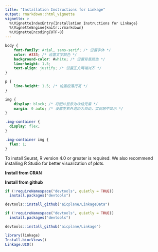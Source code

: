 ```yaml
---
title: "Installation Instructions for Linkage"
output: rmarkdown::html_vignette
vignette: >
  %\VignetteIndexEntry{Installation Instructions for Linkage}
  %\VignetteEngine{knitr::rmarkdown}
  %\VignetteEncoding{UTF-8}
---
```


```css
body {
    font-family: Arial, sans-serif; /* 设置字体 */
    color: #333; /* 设置文字颜色 */
    background-color: #white; /* 设置背景颜色 */
    line-height: 1.5;
    text-align: justify; /* 设置正文两端对齐 */
}

p {
    line-height: 1.5; /* 设置段落行高 */
}

img {
    display: block; /* 将图片显示为块级元素 */
    margin: 0 auto; /* 设置左右外边距为自动，实现居中显示 */
}

.img-container {
  display: flex;
}

.img-container img {
  flex: 1;
}

```

To install Seurat, R version 4.0 or greater is required. We also recommend installing R Studio for better visualization of plots.

**Install from CRAN**

**Install from github**

``` r
if (!requireNamespace("devtools", quietly = TRUE))
  install.packages("devtools")

devtools::install_github("aicplane/LinkageData")
```

``` r
if (!requireNamespace("devtools", quietly = TRUE))
  install.packages("devtools")

devtools::install_github("aicplane/Linkage")
```

``` r
library(linkage)
Install.biocViews()
Linkage.UIO()
```
